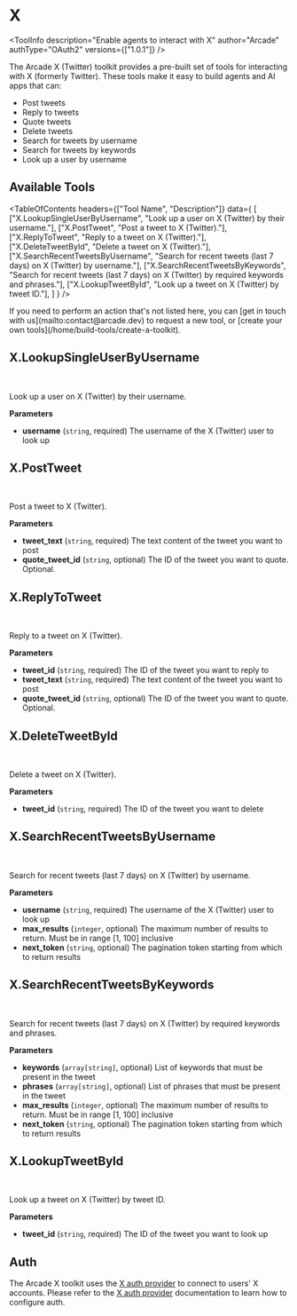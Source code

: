 # X


<ToolInfo
  description="Enable agents to interact with X"
  author="Arcade"
  authType="OAuth2"
  versions={["1.0.1"]}
/>

<Badges repo="arcadeai/arcade_x" />

The Arcade X (Twitter) toolkit provides a pre-built set of tools for interacting with X (formerly Twitter). These tools make it easy to build agents and AI apps that can:

- Post tweets
- Reply to tweets
- Quote tweets
- Delete tweets
- Search for tweets by username
- Search for tweets by keywords
- Look up a user by username

## Available Tools

<TableOfContents
  headers={["Tool Name", "Description"]}
  data={
    [
      ["X.LookupSingleUserByUsername", "Look up a user on X (Twitter) by their username."],
      ["X.PostTweet", "Post a tweet to X (Twitter)."],
      ["X.ReplyToTweet", "Reply to a tweet on X (Twitter)."],
      ["X.DeleteTweetById", "Delete a tweet on X (Twitter)."],
      ["X.SearchRecentTweetsByUsername", "Search for recent tweets (last 7 days) on X (Twitter) by username."],
      ["X.SearchRecentTweetsByKeywords", "Search for recent tweets (last 7 days) on X (Twitter) by required keywords and phrases."],
      ["X.LookupTweetById", "Look up a tweet on X (Twitter) by tweet ID."],
    ]
  }
/>

<Tip>
  If you need to perform an action that's not listed here, you can [get in touch
  with us](mailto:contact@arcade.dev) to request a new tool, or [create your
  own tools](/home/build-tools/create-a-toolkit).
</Tip>

## X.LookupSingleUserByUsername

<br />
<TabbedCodeBlock
  tabs={[
    {
      label: "Call the Tool Directly",
      content: {
        Python: ["/examples/integrations/toolkits/x/lookup_single_user_by_username_example_call_tool.py"],
        JavaScript: ["/examples/integrations/toolkits/x/lookup_single_user_by_username_example_call_tool.js"],
      },
    },
  ]}
/>

Look up a user on X (Twitter) by their username.

**Parameters**

- **username** (`string`, required) The username of the X (Twitter) user to look up


## X.PostTweet

<br />
<TabbedCodeBlock
  tabs={[
    {
      label: "Call the Tool Directly",
      content: {
        Python: ["/examples/integrations/toolkits/x/post_tweet_example_call_tool.py"],
        JavaScript: ["/examples/integrations/toolkits/x/post_tweet_example_call_tool.js"],
      },
    },
  ]}
/>

Post a tweet to X (Twitter).

**Parameters**

- **tweet_text** (`string`, required) The text content of the tweet you want to post
- **quote_tweet_id** (`string`, optional) The ID of the tweet you want to quote. Optional.


## X.ReplyToTweet

<br />
<TabbedCodeBlock
  tabs={[
    {
      label: "Call the Tool Directly",
      content: {
        Python: ["/examples/integrations/toolkits/x/reply_to_tweet_example_call_tool.py"],
        JavaScript: ["/examples/integrations/toolkits/x/reply_to_tweet_example_call_tool.js"],
      },
    },
  ]}
/>

Reply to a tweet on X (Twitter).

**Parameters**

- **tweet_id** (`string`, required) The ID of the tweet you want to reply to
- **tweet_text** (`string`, required) The text content of the tweet you want to post
- **quote_tweet_id** (`string`, optional) The ID of the tweet you want to quote. Optional.


## X.DeleteTweetById

<br />
<TabbedCodeBlock
  tabs={[
    {
      label: "Call the Tool Directly",
      content: {
        Python: ["/examples/integrations/toolkits/x/delete_tweet_by_id_example_call_tool.py"],
        JavaScript: ["/examples/integrations/toolkits/x/delete_tweet_by_id_example_call_tool.js"],
      },
    },
  ]}
/>

Delete a tweet on X (Twitter).

**Parameters**

- **tweet_id** (`string`, required) The ID of the tweet you want to delete


## X.SearchRecentTweetsByUsername

<br />
<TabbedCodeBlock
  tabs={[
    {
      label: "Call the Tool Directly",
      content: {
        Python: ["/examples/integrations/toolkits/x/search_recent_tweets_by_username_example_call_tool.py"],
        JavaScript: ["/examples/integrations/toolkits/x/search_recent_tweets_by_username_example_call_tool.js"],
      },
    },
  ]}
/>

Search for recent tweets (last 7 days) on X (Twitter) by username.

**Parameters**

- **username** (`string`, required) The username of the X (Twitter) user to look up
- **max_results** (`integer`, optional) The maximum number of results to return. Must be in range [1, 100] inclusive
- **next_token** (`string`, optional) The pagination token starting from which to return results


## X.SearchRecentTweetsByKeywords

<br />
<TabbedCodeBlock
  tabs={[
    {
      label: "Call the Tool Directly",
      content: {
        Python: ["/examples/integrations/toolkits/x/search_recent_tweets_by_keywords_example_call_tool.py"],
        JavaScript: ["/examples/integrations/toolkits/x/search_recent_tweets_by_keywords_example_call_tool.js"],
      },
    },
  ]}
/>

Search for recent tweets (last 7 days) on X (Twitter) by required keywords and phrases.

**Parameters**

- **keywords** (`array[string]`, optional) List of keywords that must be present in the tweet
- **phrases** (`array[string]`, optional) List of phrases that must be present in the tweet
- **max_results** (`integer`, optional) The maximum number of results to return. Must be in range [1, 100] inclusive
- **next_token** (`string`, optional) The pagination token starting from which to return results


## X.LookupTweetById

<br />
<TabbedCodeBlock
  tabs={[
    {
      label: "Call the Tool Directly",
      content: {
        Python: ["/examples/integrations/toolkits/x/lookup_tweet_by_id_example_call_tool.py"],
        JavaScript: ["/examples/integrations/toolkits/x/lookup_tweet_by_id_example_call_tool.js"],
      },
    },
  ]}
/>

Look up a tweet on X (Twitter) by tweet ID.

**Parameters**

- **tweet_id** (`string`, required) The ID of the tweet you want to look up




## Auth

The Arcade X toolkit uses the [X auth provider](/home/auth-providers/x) to connect to users' X accounts. Please refer to the [X auth provider](/home/auth-providers/x) documentation to learn how to configure auth.

<ToolFooter pipPackageName="arcade_x" />

